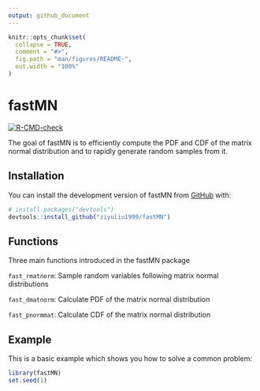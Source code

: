 ```yaml
---
output: github_document
---
```


<!-- README.md is generated from README.Rmd. Please edit that file -->

```r
knitr::opts_chunk$set(
  collapse = TRUE,
  comment = "#>",
  fig.path = "man/figures/README-",
  out.width = "100%"
)
```


# fastMN

<!-- badges: start -->
  [![R-CMD-check](https://github.com/ziyuliu1999/fastMN/actions/workflows/R-CMD-check.yaml/badge.svg)](https://github.com/ziyuliu1999/fastMN/actions/workflows/R-CMD-check.yaml)
  <!-- badges: end -->
  
The goal of fastMN is to efficiently compute the PDF and CDF of the matrix normal distribution and to rapidly generate random samples from it.

## Installation

You can install the development version of fastMN from [GitHub](https://github.com/) with:

``` r
# install.packages("devtools")
devtools::install_github("ziyuliu1999/fastMN")
```

## Functions

Three main functions introduced in the fastMN package

`fast_rmatnorm`: Sample random variables following matrix normal distributions

`fast_dmatnorm`: Calculate PDF of the matrix normal distribution

`fast_pnormmat`: Calculate CDF of the matrix normal distribution

## Example

This is a basic example which shows you how to solve a common problem:

```r
library(fastMN)
set.seed(1)

```

